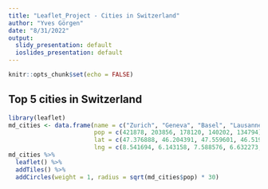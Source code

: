 ```yaml
---
title: "Leaflet_Project - Cities in Switzerland"
author: "Yves Görgen"
date: "8/31/2022"
output:
  slidy_presentation: default
  ioslides_presentation: default
---
```


```r
knitr::opts_chunk$set(echo = FALSE)
```

## Top 5 cities in Switzerland

```r
library(leaflet)
md_cities <- data.frame(name = c("Zurich", "Geneva", "Basel", "Lausanne", 'Bern'),
                        pop = c(421878, 203856, 178120, 140202, 134794),
                        lat = c(47.376888, 46.204391, 47.559601, 46.519653, 46.947975),
                        lng = c(8.541694, 6.143158, 7.588576, 6.632273, 7.447447))
md_cities %>%
  leaflet() %>%
  addTiles() %>%
  addCircles(weight = 1, radius = sqrt(md_cities$pop) * 30)
```

